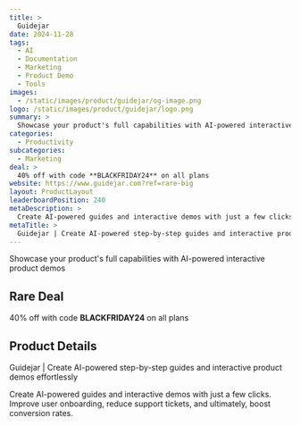 ```yaml
---
title: >
  Guidejar
date: 2024-11-28
tags:
  - AI
  - Documentation
  - Marketing
  - Product Demo
  - Tools
images:
  - /static/images/product/guidejar/og-image.png
logo: /static/images/product/guidejar/logo.png
summary: >
  Showcase your product's full capabilities with AI-powered interactive product demos
categories:
  - Productivity
subcategories:
  - Marketing
deal: >
  40% off with code **BLACKFRIDAY24** on all plans
website: https://www.guidejar.com?ref=rare-big
layout: ProductLayout
leaderboardPosition: 240
metaDescription: >
  Create AI-powered guides and interactive demos with just a few clicks. Improve user onboarding, reduce support tickets, and ultimately, boost conversion rates.
metaTitle: >
  Guidejar | Create AI-powered step-by-step guides and interactive product demos effortlessly
---
```

Showcase your product's full capabilities with AI-powered interactive product demos

## Rare Deal

40% off with code **BLACKFRIDAY24** on all plans

## Product Details

Guidejar | Create AI-powered step-by-step guides and interactive product demos effortlessly

Create AI-powered guides and interactive demos with just a few clicks. Improve user onboarding, reduce support tickets, and ultimately, boost conversion rates.
